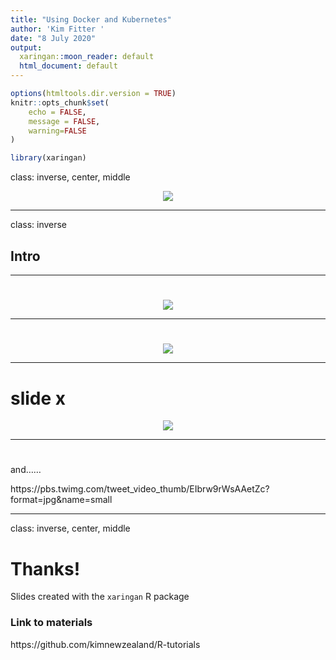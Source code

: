 ```yaml
---
title: "Using Docker and Kubernetes"
author: 'Kim Fitter '
date: "8 July 2020"
output:
  xaringan::moon_reader: default
  html_document: default
---
```


```r
options(htmltools.dir.version = TRUE)
knitr::opts_chunk$set(
	echo = FALSE,
	message = FALSE,
	warning=FALSE
)
```

```r
library(xaringan)

```


class: inverse, center, middle

<center> <img src="https://twitter.com/hashtag/Kubernetes?src=hash&amp;ref_src=twsrc%5Etfw"> </center>


---

class: inverse

## Intro 



---



# 

<center> <img src="https://pbs.twimg.com/media/EPETtRmX4AA8Utv?format=jpg&name=900x900"> </center>

---



# 

<center> <img src="https://pbs.twimg.com/media/EPETtt-WsAYPWRI?format=jpg&name=small"> </center>
---


# slide x

<center> <img src="https://pbs.twimg.com/media/EJUkDXBXYAQ14qH?format=jpg&name=900x900"> </center>

---



#  
and......

https://pbs.twimg.com/tweet_video_thumb/EIbrw9rWsAAetZc?format=jpg&name=small


---

class: inverse, center, middle

# Thanks!

Slides created with the `xaringan` R package



### Link to materials

https://github.com/kimnewzealand/R-tutorials
 











 


